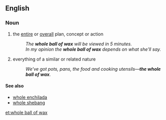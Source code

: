 ==English==

===Noun===
{{en-noun|head=[[whole]] [[ball]] of [[wax]]|-}}

# {{context|idiomatic|slang}} the [[entire]] or [[overall]] plan, concept or action
#: ''The '''whole ball of wax''' will be viewed in 5 minutes.''
#: ''In my opinion the '''whole ball of wax''' depends on what she'll say.''
# {{context|idiomatic|slang}} everything of a similar or related nature
#: ''We've got pots, pans, the food and cooking utensils—'''the whole ball of wax'''.''

====See also====
* [[whole enchilada]]
* [[whole shebang]]

[[et:whole ball of wax]]